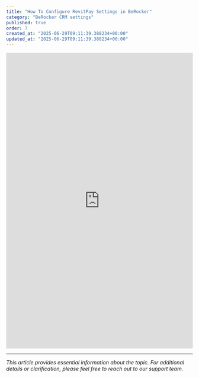 ```yaml
---
title: "How To Configure RevitPay Settings in BeRocker"
category: "BeRocker CRM settings"
published: true
order: 7
created_at: "2025-06-29T09:11:39.388234+00:00"
updated_at: "2025-06-29T09:11:39.388234+00:00"
---
```


<iframe
  src="https://scribehow.com/embed/How_To_Configure_RevitPay_Settings_in_BeRocker__nk40j8fkQAejFzRqB3U2Dg?as=scrollable"
  width="100%"
  height="800"
  frameborder="0"
  allowfullscreen
></iframe>

---

_This article provides essential information about the topic. For additional details or clarification, please feel free to reach out to our support team._
